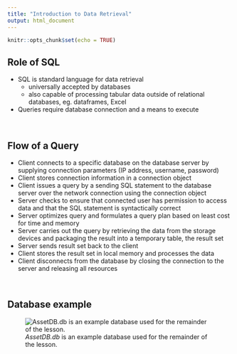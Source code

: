 ```yaml
---
title: "Introduction to Data Retrieval"
output: html_document
---
```


```r
knitr::opts_chunk$set(echo = TRUE)
```

## Role of SQL

* SQL is standard language for data retrieval 
  * universally accepted by databases
  * also capable of processing tabular data outside of relational databases, eg. dataframes, Excel
* Queries require database connection and a means to execute 

<br>

## Flow of a Query

* Client connects to a specific database on the database server by supplying connection parameters (IP address, username, password)
* Client stores connection information in a connection object
* Client issues a query by a sending SQL statement to the database server over the network connection using the connection object
* Server checks to ensure that connected user has permission to access data and that the SQL statement is syntactically correct
* Server optimizes query and formulates a query plan based on least cost for time and memory
* Server carries out the query by retrieving the data from the storage devices and packaging the result into a temporary table, the result set
* Server sends result set back to the client
* Client stores the result set in local memory and processes the data
* Client disconnects from the database by closing the connection to the server and releasing all resources

<br>

## Database example

![*AssetDB.db* is an example database used for the remainder of the lesson.](AssetDB.db.jpeg)
